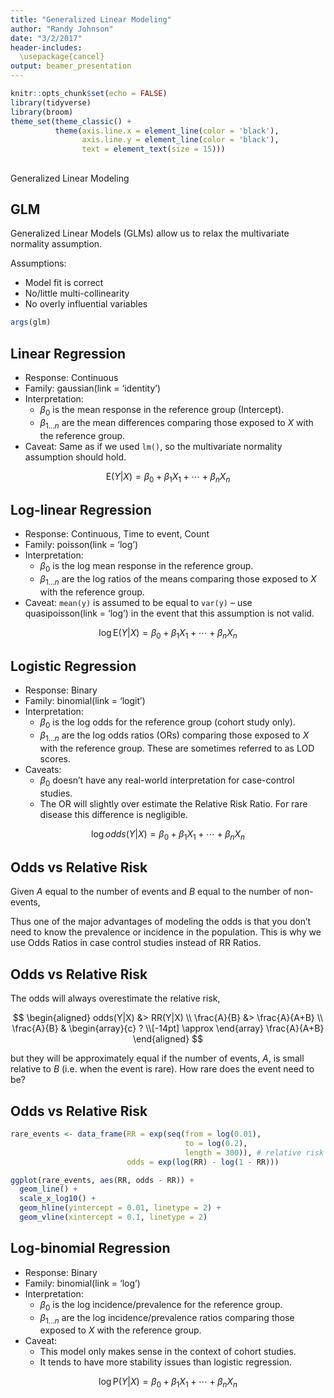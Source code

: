 ```yaml
---
title: "Generalized Linear Modeling"
author: "Randy Johnson"
date: "3/2/2017"
header-includes:
  \usepackage{cancel}
output: beamer_presentation
---
```


```r
knitr::opts_chunk$set(echo = FALSE)
library(tidyverse)
library(broom)
theme_set(theme_classic() +
          theme(axis.line.x = element_line(color = 'black'),
                axis.line.y = element_line(color = 'black'),
                text = element_text(size = 15)))
```

##
\Large
Generalized Linear Modeling

## GLM

Generalized Linear Models (GLMs) allow us to relax the multivariate normality assumption.

Assumptions:

- Model fit is correct
- No/little multi-collinearity
- No overly influential variables

\scriptsize
```r
args(glm)
```

## Linear Regression
- Response: Continuous
- Family: gaussian(link = 'identity')
- Interpretation:
    - $\beta_0$ is the mean response in the reference group (Intercept).
    - $\beta_{1 \ldots n}$ are the mean differences comparing those exposed to $X$ with the reference group.
- Caveat: Same as if we used `lm()`, so the multivariate normality assumption should hold.

$$ \mbox{E}(Y|X) = \beta_0 + \beta_1X_1 + \cdots + \beta_nX_n $$

## Log-linear Regression
- Response: Continuous, Time to event, Count
- Family: poisson(link = 'log')
- Interpretation:
    - $\beta_0$ is the log mean response in the reference group.
    - $\beta_{1 \ldots n}$ are the log ratios of the means comparing those exposed to $X$ with the reference group.
- Caveat: `mean(y)` is assumed to be equal to `var(y)` -- use quasipoisson(link = 'log') in the event that this assumption is not valid.
    
$$ \log \mbox{E}(Y|X) = \beta_0 + \beta_1X_1 + \cdots + \beta_nX_n $$

## Logistic Regression
- Response: Binary
- Family: binomial(link = 'logit')
- Interpretation:
    - $\beta_0$ is the log odds for the reference group (cohort study only).
    - $\beta_{1 \ldots n}$ are the log odds ratios (ORs) comparing those exposed to $X$ with the reference group. These are sometimes referred to as LOD scores.
- Caveats:
    - $\beta_0$ doesn't have any real-world interpretation for case-control studies.
    - The OR will slightly over estimate the Relative Risk Ratio. For rare disease this difference is negligible.
    
$$ \log odds(Y|X) = \beta_0 + \beta_1X_1 + \cdots + \beta_nX_n $$

## Odds vs Relative Risk

Given $A$ equal to the number of events and $B$ equal to the number of non-events,

\begin{columns}
\begin{column}{0.48\textwidth}
$$
\begin{aligned}
odds(Y|X) &= \frac{\mbox{P}(Y|X)}{1 - \mbox{P}(Y|X)} \\
          &= \frac{\frac{A}{\cancel{A+B}}}{\frac{B}{\cancel{A+B}}} \\
          &= \frac{A}{B}
\end{aligned}
$$
\end{column}
\begin{column}{0.48\textwidth}
$$
\begin{aligned}
RR(Y|X) &= \mbox{P}(Y|X) \\
        &= \frac{A}{A+B}
\end{aligned}
$$
\end{column}
\end{columns}

Thus one of the major advantages of modeling the odds is that you don't need to know the prevalence or incidence in the population. This is why we use Odds Ratios in case control studies instead of RR Ratios.

## Odds vs Relative Risk

The odds will always overestimate the relative risk,

$$
\begin{aligned}
odds(Y|X)   &> RR(Y|X) \\
\frac{A}{B} &> \frac{A}{A+B} \\
\frac{A}{B} & \begin{array}{c}
                ? \\[-14pt]
                \approx
              \end{array}
              \frac{A}{A+B}
\end{aligned}
$$

but they will be approximately equal if the number of events, $A$, is small relative to $B$ (i.e. when the event is rare). How rare does the event need to be?

## Odds vs Relative Risk

```r
rare_events <- data_frame(RR = exp(seq(from = log(0.01), 
                                       to = log(0.2), 
                                       length = 300)), # relative risk
                          odds = exp(log(RR) - log(1 - RR)))

ggplot(rare_events, aes(RR, odds - RR)) +
  geom_line() +
  scale_x_log10() +
  geom_hline(yintercept = 0.01, linetype = 2) + 
  geom_vline(xintercept = 0.1, linetype = 2)
```

## Log-binomial Regression
- Response: Binary
- Family: binomial(link = 'log')
- Interpretation:
    - $\beta_0$ is the log incidence/prevalence for the reference group.
    - $\beta_{1 \ldots n}$ are the log incidence/prevalence ratios comparing those exposed to $X$ with the reference group.
- Caveat:
    - This model only makes sense in the context of cohort studies.
    - It tends to have more stability issues than logistic regression.

$$ \log \mbox{P}(Y|X) = \beta_0 + \beta_1X_1 + \cdots + \beta_nX_n $$
